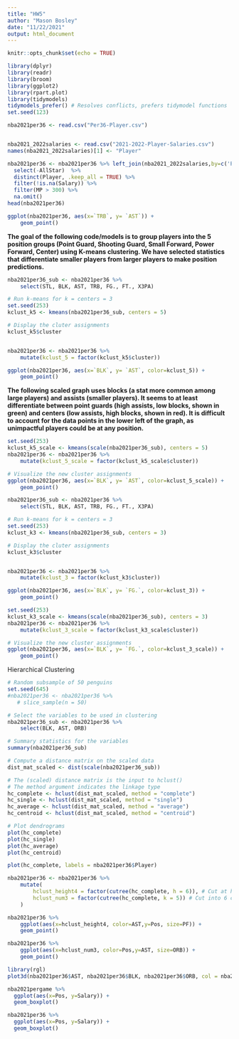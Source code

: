 ```yaml
---
title: "HW5"
author: "Mason Bosley"
date: "11/22/2021"
output: html_document
---
```


```r
knitr::opts_chunk$set(echo = TRUE)
```


```r
library(dplyr)
library(readr)
library(broom)
library(ggplot2)
library(rpart.plot)
library(tidymodels) 
tidymodels_prefer() # Resolves conflicts, prefers tidymodel functions
set.seed(123)

nba2021per36 <- read.csv("Per36-Player.csv")


nba2021_2022salaries <- read.csv("2021-2022-Player-Salaries.csv")
names(nba2021_2022salaries)[1] <- "Player"

nba2021per36 <- nba2021per36 %>% left_join(nba2021_2022salaries,by=c('Player')) %>%
  select(-AllStar)  %>%
  distinct(Player, .keep_all = TRUE) %>%
  filter(!is.na(Salary)) %>%
  filter(MP > 300) %>%
  na.omit()
head(nba2021per36)

```

```r
ggplot(nba2021per36, aes(x=`TRB`, y= `AST`)) +
    geom_point()
```

**The goal of the following code/models is to group players into the 5 position groups (Point Guard, Shooting Guard, Small Forward, Power Forward, Center) using K-means clustering. We have selected statistics that differentiate smaller players from larger players to make position predictions.**
```r
nba2021per36_sub <- nba2021per36 %>%
    select(STL, BLK, AST, TRB, FG., FT., X3PA)

# Run k-means for k = centers = 3
set.seed(253)
kclust_k5 <- kmeans(nba2021per36_sub, centers = 5)

# Display the cluter assignments
kclust_k5$cluster


nba2021per36 <- nba2021per36 %>%
    mutate(kclust_5 = factor(kclust_k5$cluster))
```

```r
ggplot(nba2021per36, aes(x=`BLK`, y= `AST`, color=kclust_5)) +
    geom_point()
```

**The following scaled graph uses blocks (a stat more common among large players) and assists (smaller players). It seems to at least differentiate between point guards (high assists, low blocks, shown in green) and centers (low assists, high blocks, shown in red). It is difficult to account for the data points in the lower left of the graph, as unimpactful players could be at any position.**
```r
set.seed(253)
kclust_k5_scale <- kmeans(scale(nba2021per36_sub), centers = 5)
nba2021per36 <- nba2021per36 %>%
    mutate(kclust_5_scale = factor(kclust_k5_scale$cluster))

# Visualize the new cluster assignments
ggplot(nba2021per36, aes(x=`BLK`, y= `AST`, color=kclust_5_scale)) +
    geom_point()
```

```r
nba2021per36_sub <- nba2021per36 %>%
    select(STL, BLK, AST, TRB, FG., FT., X3PA)

# Run k-means for k = centers = 3
set.seed(253)
kclust_k3 <- kmeans(nba2021per36_sub, centers = 3)

# Display the cluter assignments
kclust_k3$cluster


nba2021per36 <- nba2021per36 %>%
    mutate(kclust_3 = factor(kclust_k3$cluster))

ggplot(nba2021per36, aes(x=`BLK`, y= `FG.`, color=kclust_3)) +
    geom_point()

set.seed(253)
kclust_k3_scale <- kmeans(scale(nba2021per36_sub), centers = 3)
nba2021per36 <- nba2021per36 %>%
    mutate(kclust_3_scale = factor(kclust_k3_scale$cluster))

# Visualize the new cluster assignments
ggplot(nba2021per36, aes(x=`BLK`, y= `FG.`, color=kclust_3_scale)) +
    geom_point()
```



Hierarchical Clustering

```r
# Random subsample of 50 penguins
set.seed(645)
#nba2021per36 <- nba2021per36 %>%
   # slice_sample(n = 50)

# Select the variables to be used in clustering
nba2021per36_sub <- nba2021per36 %>%
    select(BLK, AST, ORB)

# Summary statistics for the variables
summary(nba2021per36_sub)

# Compute a distance matrix on the scaled data
dist_mat_scaled <- dist(scale(nba2021per36_sub))

# The (scaled) distance matrix is the input to hclust()
# The method argument indicates the linkage type
hc_complete <- hclust(dist_mat_scaled, method = "complete")
hc_single <- hclust(dist_mat_scaled, method = "single")
hc_average <- hclust(dist_mat_scaled, method = "average")
hc_centroid <- hclust(dist_mat_scaled, method = "centroid")

# Plot dendrograms
plot(hc_complete)
plot(hc_single)
plot(hc_average)
plot(hc_centroid)
```
``` r
plot(hc_complete, labels = nba2021per36$Player)
```

```r
nba2021per36 <- nba2021per36 %>%
    mutate(
        hclust_height4 = factor(cutree(hc_complete, h = 6)), # Cut at height (h) 3
        hclust_num3 = factor(cutree(hc_complete, k = 5)) # Cut into 6 clusters (k)
    )

nba2021per36 %>%
    ggplot(aes(x=hclust_height4, color=AST,y=Pos, size=PF)) +
    geom_point()

nba2021per36 %>%
    ggplot(aes(x=hclust_num3, color=Pos,y=AST, size=ORB)) +
    geom_point()

library(rgl)
plot3d(nba2021per36$AST, nba2021per36$BLK, nba2021per36$ORB, col = nba2021per36$hclust_num3)
```

```r
nba2021pergame %>%
  ggplot(aes(x=Pos, y=Salary)) +
  geom_boxplot()

nba2021per36 %>%
  ggplot(aes(x=Pos, y=Salary)) +
  geom_boxplot()
```
